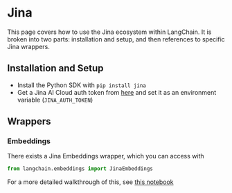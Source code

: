 # Jina

This page covers how to use the Jina ecosystem within LangChain.
It is broken into two parts: installation and setup, and then references to specific Jina wrappers.

## Installation and Setup
- Install the Python SDK with `pip install jina`
- Get a Jina AI Cloud auth token from [here](https://cloud.jina.ai/settings/tokens) and set it as an environment variable (`JINA_AUTH_TOKEN`)

## Wrappers

### Embeddings

There exists a Jina Embeddings wrapper, which you can access with 
```python
from langchain.embeddings import JinaEmbeddings
```
For a more detailed walkthrough of this, see [this notebook](/docs/modules/data_io/text_embedding/integrations/jina.html)
